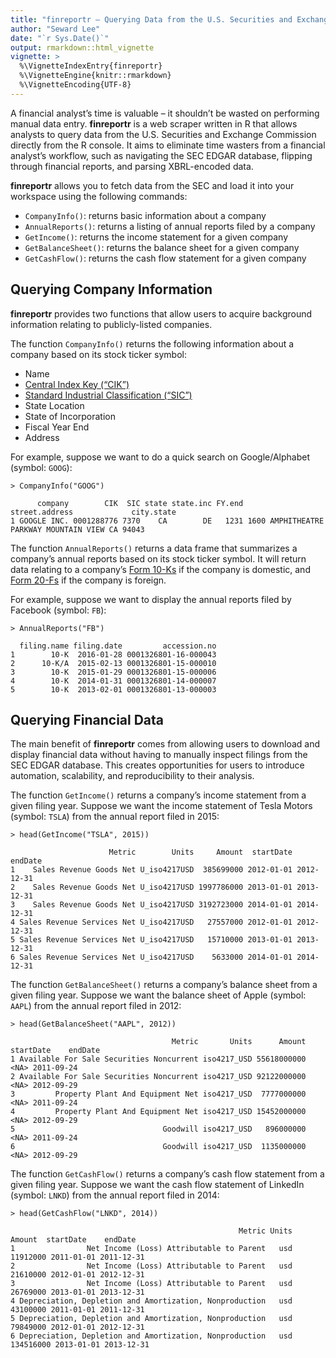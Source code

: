 ```yaml
---
title: "finreportr – Querying Data from the U.S. Securities and Exchange Commission"
author: "Seward Lee"
date: "`r Sys.Date()`"
output: rmarkdown::html_vignette
vignette: >
  %\VignetteIndexEntry{finreportr}
  %\VignetteEngine{knitr::rmarkdown}
  %\VignetteEncoding{UTF-8}
---
```


A financial analyst's time is valuable – it shouldn't be wasted on performing manual data entry. **finreportr** is a web scraper written in R that allows analysts to query data from the U.S. Securities and Exchange Commission directly from the R console.  It aims to eliminate time wasters from a financial analyst's workflow, such as navigating the SEC EDGAR database, flipping through financial reports, and parsing XBRL-encoded data.

**finreportr** allows you to fetch data from the SEC and load it into your workspace using the following commands:

* `CompanyInfo()`: returns basic information about a company
* `AnnualReports()`: returns a listing of annual reports filed by a company
* `GetIncome()`: returns the income statement for a given company
* `GetBalanceSheet()`: returns the balance sheet for a given company
* `GetCashFlow()`: returns the cash flow statement for a given company

## Querying Company Information

**finreportr** provides two functions that allow users to acquire background information relating to publicly-listed companies.

The function `CompanyInfo()` returns the following information about a company based on its stock ticker symbol:

* Name
* [Central Index Key ("CIK")](https://en.wikipedia.org/wiki/Central_Index_Key)
* [Standard  Industrial Classification ("SIC")](https://en.wikipedia.org/wiki/Standard_Industrial_Classification)
* State Location
* State of Incorporation
* Fiscal Year End
* Address

For example, suppose we want to do a quick search on Google/Alphabet (symbol: `GOOG`):

```
> CompanyInfo("GOOG")

      company        CIK  SIC state state.inc FY.end            street.address             city.state
1 GOOGLE INC. 0001288776 7370    CA        DE   1231 1600 AMPHITHEATRE PARKWAY MOUNTAIN VIEW CA 94043
```

The function `AnnualReports()` returns a data frame that summarizes a company's annual reports based on its stock ticker symbol. It will return data relating to a company's [Form 10-Ks](http://www.investopedia.com/terms/1/10-k.asp) if the company is domestic, and [Form 20-Fs](http://www.investopedia.com/terms/s/sec-form-20-f.asp) if the company is foreign. 

For example, suppose we want to display the annual reports filed by Facebook (symbol: `FB`):

```
> AnnualReports("FB")

  filing.name filing.date         accession.no
1        10-K  2016-01-28 0001326801-16-000043
2      10-K/A  2015-02-13 0001326801-15-000010
3        10-K  2015-01-29 0001326801-15-000006
4        10-K  2014-01-31 0001326801-14-000007
5        10-K  2013-02-01 0001326801-13-000003
```


## Querying Financial Data

The main benefit of **finreportr** comes from allowing users to download and display financial data without having to manually inspect filings from the SEC EDGAR database. This creates opportunities for users to introduce automation, scalability, and reproducibility to their analysis.

The function `GetIncome()` returns a company's income statement from a given filing year. Suppose we want the income statement of Tesla Motors (symbol: `TSLA`) from the annual report filed in 2015:

```
> head(GetIncome("TSLA", 2015))

                      Metric        Units     Amount  startDate    endDate
1    Sales Revenue Goods Net U_iso4217USD  385699000 2012-01-01 2012-12-31
2    Sales Revenue Goods Net U_iso4217USD 1997786000 2013-01-01 2013-12-31
3    Sales Revenue Goods Net U_iso4217USD 3192723000 2014-01-01 2014-12-31
4 Sales Revenue Services Net U_iso4217USD   27557000 2012-01-01 2012-12-31
5 Sales Revenue Services Net U_iso4217USD   15710000 2013-01-01 2013-12-31
6 Sales Revenue Services Net U_iso4217USD    5633000 2014-01-01 2014-12-31
```

The function `GetBalanceSheet()` returns a company's balance sheet from a given filing year. Suppose we want the balance sheet of Apple (symbol: `AAPL`) from the annual report filed in 2012:

```
> head(GetBalanceSheet("AAPL", 2012))

                                    Metric       Units      Amount startDate    endDate
1 Available For Sale Securities Noncurrent iso4217_USD 55618000000      <NA> 2011-09-24
2 Available For Sale Securities Noncurrent iso4217_USD 92122000000      <NA> 2012-09-29
3         Property Plant And Equipment Net iso4217_USD  7777000000      <NA> 2011-09-24
4         Property Plant And Equipment Net iso4217_USD 15452000000      <NA> 2012-09-29
5                                 Goodwill iso4217_USD   896000000      <NA> 2011-09-24
6                                 Goodwill iso4217_USD  1135000000      <NA> 2012-09-29
```

The function `GetCashFlow()` returns a company's cash flow statement from a given filing year. Suppose we want the cash flow statement of LinkedIn (symbol: `LNKD`) from the annual report filed in 2014:

```
> head(GetCashFlow("LNKD", 2014))

                                                   Metric Units    Amount  startDate    endDate
1                Net Income (Loss) Attributable to Parent   usd  11912000 2011-01-01 2011-12-31
2                Net Income (Loss) Attributable to Parent   usd  21610000 2012-01-01 2012-12-31
3                Net Income (Loss) Attributable to Parent   usd  26769000 2013-01-01 2013-12-31
4 Depreciation, Depletion and Amortization, Nonproduction   usd  43100000 2011-01-01 2011-12-31
5 Depreciation, Depletion and Amortization, Nonproduction   usd  79849000 2012-01-01 2012-12-31
6 Depreciation, Depletion and Amortization, Nonproduction   usd 134516000 2013-01-01 2013-12-31
```